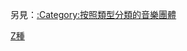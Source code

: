 {{Commons category|Musical groups by type}}
另見：[[:Category:按照類型分類的音樂團體|:Category:按照類型分類的音樂團體]]

[[Category:音樂團體|Z種]]